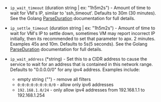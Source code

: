 <!-- Code generated from the comments of the WaitIpConfig struct in builder\vsphere\common\step_wait_for_ip.go; DO NOT EDIT MANUALLY -->

- `ip_wait_timeout` (duration string | ex: "1h5m2s") - Amount of time to wait for VM's IP, similar to 'ssh_timeout'.
  Defaults to 30m (30 minutes). See the Golang
  [ParseDuration](https://golang.org/pkg/time/#ParseDuration) documentation
  for full details.

- `ip_settle_timeout` (duration string | ex: "1h5m2s") - Amount of time to wait for VM's IP to settle down, sometimes VM may
  report incorrect IP initially, then its recommended to set that
  parameter to apx. 2 minutes. Examples 45s and 10m. Defaults to
  5s(5 seconds). See the Golang
  [ParseDuration](https://golang.org/pkg/time/#ParseDuration) documentation
   for full details.

- `ip_wait_address` (\*string) - Set this to a CIDR address to cause the service to wait for an address that is contained in
  this network range. Defaults to "0.0.0.0/0" for any ipv4 address. Examples include:
  
  * empty string ("") - remove all filters
  * `0:0:0:0:0:0:0:0/0` - allow only ipv6 addresses
  * `192.168.1.0/24` - only allow ipv4 addresses from 192.168.1.1 to 192.168.1.254

<!-- End of code generated from the comments of the WaitIpConfig struct in builder\vsphere\common\step_wait_for_ip.go; -->
